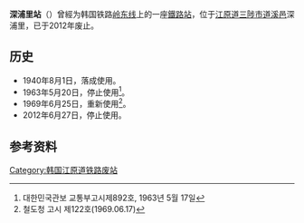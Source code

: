 {{朝鮮半島車站資訊
|公司色 = black
|文字色 = 
|站名 = 深浦里站
|圖片 = Simpori Station.JPG
|pxl = 
|圖片說明 =车站站舍
|前一站 = [[桶里站|桶里]]
|前一站距離 = 
|後一站距離 = 
|後一站 = [[兴田站_(江原道)|兴田]]
|所屬路線 = [[岭东线|岭东线]]
|距離 = 
|起點站 = [[荣州站|荣州]]
|諺文 = 심포리역
|朝鮮漢字 = 深浦里驛
|文觀部式 = Simpo-ri-yeok
|馬-賴式 =
|副站名 = 
|車站編號 = 
|停站路線數 = 
|所屬公司 = [[韩国铁道公社|韩国铁道公社]]
|所在地 =[[江原道_(韩国)|江原道]][[三陟市|三陟市]][[道溪邑|道溪邑]]深浦里239-3
|車站構造 = 地面车站
|月台配置 = 
|啟用年月日 =1940年8月1日
|廢站年月日 =2012年6月27日
|上下車人次 = 
|統計年度 = 
|轉車 = 
|備註 = 
|全寬備註 = 
}}

'''深浦里站'''（{{kor|諺=심포리역|漢=深浦里驛|羅=Simpo-ri yeok|f=y}}）曾經为韩国铁路[[岭东线|岭东线]]上的一座[[鐵路站|鐵路站]]，位于[[江原道_(韩国)|江原道]][[三陟市|三陟市]][[道溪邑|道溪邑]]深浦里，已于2012年废止。

== 历史 ==
*1940年8月1日，落成使用。
*1963年5月20日，停止使用<ref>대한민국관보 교통부고시제892호, 1963년 5월 17일</ref>。
*1969年6月25日，重新使用<ref>철도청 고시 제122호(1969.06.17)</ref>。
*2012年6月27日，停止使用。

== 参考资料 ==
{{reflist}}

{{岭东线}}

[[Category:韩国江原道铁路废站|Category:韩国江原道铁路废站]]